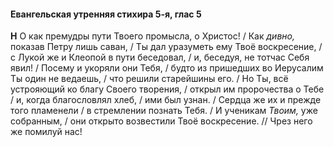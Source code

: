 #### Евангельская утренняя стихира 5-я, глас 5

**H** О как премудры пути Твоего промысла, о Христос! / Как *дивно,* показав Петру лишь саван, / Ты дал уразуметь ему Твоё воскресение, / с Лукой же и Клеопой в пути беседовал, / и, беседуя, не тотчас Себя явил! / Посему и укоряли они Тебя, / будто из пришедших во Иерусалим Ты один не ведаешь, / что решили старейшины его. / Но Ты, всё устрояющий ко благу Своего творения, / открыл им пророчества о Тебе / и, когда благословлял хлеб, / ими был узнан. / Сердца же их и прежде того пламенели / в стремлении познать Тебя. / И ученикам *Твоим,* уже собранным, / они открыто возвестили Твоё воскресение. // Чрез него же помилуй нас!
